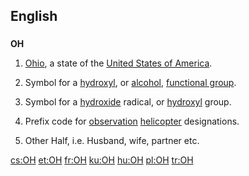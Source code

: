 {{also|oh|óh|öh|애}}
==English==

==={{abbreviation-old|en}}===
'''OH'''

# {{context|US|lang=en}} [[Ohio]], a state of the [[United States of America]].
# {{context|organic chemistry|lang=en}} Symbol for a [[hydroxyl]], or [[alcohol]], [[functional group]].
# {{context|inorganic chemistry|lang=en}} Symbol for a [[hydroxide]] radical, or [[hydroxyl]] group.
# {{context|US|army|aviation|lang=en}} Prefix code for [[observation]] [[helicopter]] designations.
# {{context|Internet slang|lang=en}} Other Half, i.e. Husband, wife, partner etc.

[[cs:OH]]
[[et:OH]]
[[fr:OH]]
[[ku:OH]]
[[hu:OH]]
[[pl:OH]]
[[tr:OH]]